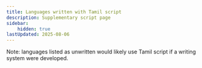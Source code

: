 ```yaml
---
title: Languages written with Tamil script
description: Supplementary script page
sidebar:
    hidden: true
lastUpdated: 2025-08-06
---
```



Note: languages listed as unwritten would likely use Tamil script if a writing system were developed.

<WsList script='Taml' />
